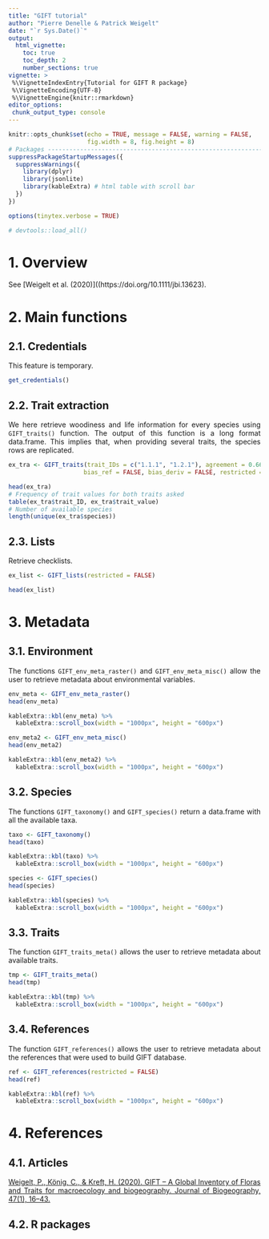 ```yaml
---
title: "GIFT tutorial"
author: "Pierre Denelle & Patrick Weigelt"
date: "`r Sys.Date()`"
output: 
  html_vignette:
    toc: true
    toc_depth: 2
    number_sections: true
vignette: >
 %\VignetteIndexEntry{Tutorial for GIFT R package}
 %\VignetteEncoding{UTF-8} 
 %\VignetteEngine{knitr::rmarkdown}
editor_options: 
 chunk_output_type: console
---
```


<style>
body {
text-align: justify}
</style>

```r

knitr::opts_chunk$set(echo = TRUE, message = FALSE, warning = FALSE,
                      fig.width = 8, fig.height = 8)
# Packages --------------------------------------------------------------------
suppressPackageStartupMessages({
  suppressWarnings({
    library(dplyr)
    library(jsonlite)
    library(kableExtra) # html table with scroll bar
  })
})

options(tinytex.verbose = TRUE)

# devtools::load_all()

```


# 1. Overview

See [Weigelt et al. (2020)]((https://doi.org/10.1111/jbi.13623).

\newpage

# 2. Main functions
## 2.1. Credentials
This feature is temporary.

```r
get_credentials()
```

## 2.2. Trait extraction
We here retrieve woodiness and life information for every species using `GIFT_traits()` function.
The output of this function is a long format data.frame. This implies that, when providing several traits, the species rows are replicated.

```r
ex_tra <- GIFT_traits(trait_IDs = c("1.1.1", "1.2.1"), agreement = 0.66,
                     bias_ref = FALSE, bias_deriv = FALSE, restricted = FALSE)

head(ex_tra)
# Frequency of trait values for both traits asked
table(ex_tra$trait_ID, ex_tra$trait_value)
# Number of available species
length(unique(ex_tra$species))
```

## 2.3. Lists
Retrieve checklists.

```r
ex_list <- GIFT_lists(restricted = FALSE)

head(ex_list)

```

\newpage

# 3. Metadata
## 3.1. Environment
The functions `GIFT_env_meta_raster()` and `GIFT_env_meta_misc()` allow the user to retrieve metadata about environmental variables.

```r
env_meta <- GIFT_env_meta_raster()
head(env_meta)

kableExtra::kbl(env_meta) %>%
  kableExtra::scroll_box(width = "1000px", height = "600px")

```


```r
env_meta2 <- GIFT_env_meta_misc()
head(env_meta2)

kableExtra::kbl(env_meta2) %>%
  kableExtra::scroll_box(width = "1000px", height = "600px")

```

\newpage

## 3.2. Species
The functions `GIFT_taxonomy()` and `GIFT_species()` return a data.frame with all the available taxa.

```r
taxo <- GIFT_taxonomy()
head(taxo)

kableExtra::kbl(taxo) %>%
  kableExtra::scroll_box(width = "1000px", height = "600px")

```

```r
species <- GIFT_species()
head(species)

kableExtra::kbl(species) %>%
  kableExtra::scroll_box(width = "1000px", height = "600px")

```

\newpage

## 3.3. Traits
The function `GIFT_traits_meta()` allows the user to retrieve metadata about available traits.

```r
tmp <- GIFT_traits_meta()
head(tmp)

kableExtra::kbl(tmp) %>%
  kableExtra::scroll_box(width = "1000px", height = "600px")

```

\newpage

## 3.4. References
The function `GIFT_references()` allows the user to retrieve metadata about the references that were used to build GIFT database.

```r
ref <- GIFT_references(restricted = FALSE)
head(ref)

kableExtra::kbl(ref) %>%
  kableExtra::scroll_box(width = "1000px", height = "600px")

```

\newpage

# 4. References
## 4.1. Articles

[Weigelt, P., König, C., & Kreft, H. (2020). GIFT – A Global Inventory of Floras and Traits for macroecology and biogeography. Journal of Biogeography, 47(1), 16–43.](https://doi.org/10.1111/jbi.13623)

\newpage

## 4.2. R packages

